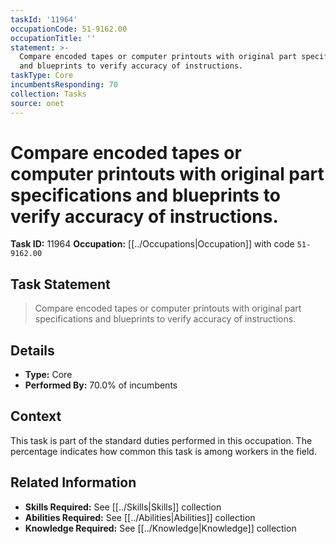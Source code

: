 ```yaml
---
taskId: '11964'
occupationCode: 51-9162.00
occupationTitle: ''
statement: >-
  Compare encoded tapes or computer printouts with original part specifications
  and blueprints to verify accuracy of instructions.
taskType: Core
incumbentsResponding: 70
collection: Tasks
source: onet
---
```

# Compare encoded tapes or computer printouts with original part specifications and blueprints to verify accuracy of instructions.

**Task ID:** 11964
**Occupation:** [[../Occupations|Occupation]] with code `51-9162.00`

## Task Statement

> Compare encoded tapes or computer printouts with original part specifications and blueprints to verify accuracy of instructions.

## Details

- **Type:** Core
- **Performed By:** 70.0% of incumbents

## Context

This task is part of the standard duties performed in this occupation. The percentage indicates how common this task is among workers in the field.

## Related Information

- **Skills Required:** See [[../Skills|Skills]] collection
- **Abilities Required:** See [[../Abilities|Abilities]] collection
- **Knowledge Required:** See [[../Knowledge|Knowledge]] collection

